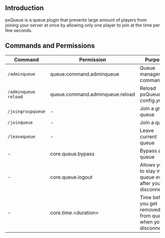 ## Introduction
pxQueue is a queue plugin that prevents large amount of players from joining your server at once by allowing only one player to join at the time per few seconds.

## Commands and Permissions
| Command              | Permission                      | Purpose                                                    |
| -------------------- | ------------------------------- | ---------------------------------------------------------- |
| `/adminqueue`        | queue.command.adminqueue        | Queue management commands                                  |
| `/adminqueue reload` | queue.command.adminqueue.reload | Reload pxQueue's config.yml                                |
| `/joingroupqueue`    | -                               | Join a group queue                                         |
| `/joinqueue`         | -                               | Join a queue                                               |
| `/leavequeue`        | -                               | Leave current queue                                        |
| -                    | core.queue.bypass               | Bypass a queue                                             |
| -                    | core.queue.logout               | Allows you to stay in a queue even after you disconnect    |
| -                    | core.time.\<duration\>          | Time before you get removed from queue when you disconnect |
